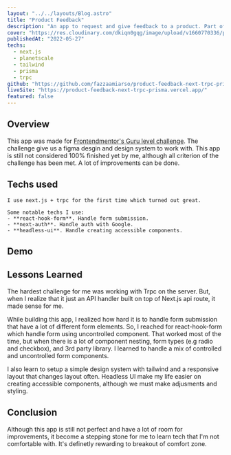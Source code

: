 ```yaml
---
layout: "../../layouts/Blog.astro"
title: "Product Feedback"
description: "An app to request and give feedback to a product. Part of Frontendmentor.io Guru challenge"
cover: "https://res.cloudinary.com/dkiqn0gqg/image/upload/v1660770336/product-feedback-frontendmentor.png"
publishedAt: "2022-05-27"
techs:
  - next.js
  - planetscale
  - tailwind
  - prisma
  - trpc
github: "https://github.com/fazzaamiarso/product-feedback-next-trpc-prisma"
liveSite: "https://product-feedback-next-trpc-prisma.vercel.app/"
featured: false
---
```



## Overview

This app was made for [Frontendmentor's Guru level challenge](https://www.frontendmentor.io/challenges/product-feedback-app-wbvUYqjR6/hub/product-feedback-app-1FrgsEUQci). The challenge give us a figma desgin and
design system to work with. This app is still not considered 100% finished yet by me, although all criterion of the challenge has been met. A lot of improvements
can be done.

## Techs used

    I use next.js + trpc for the first time which turned out great.

    Some notable techs I use:
    - **react-hook-form**. Handle form submission.
    - **next-auth**. Handle auth with Google.
    - **headless-ui**. Handle creating accessible components.

## Demo

<YoutubeEmbed id='AFLs6YS4LGs' title='Product Feedback Demo' />

## Lessons Learned

The hardest challenge for me was working with Trpc on the server. But, when I realize that it just an API handler built on
top of Next.js api route, it made sense for me.

While building this app, I realized how hard it is to handle form submission that have a lot of different form elements.
So, I reached for react-hook-form which handle form using uncontrolled component. That worked most of the time, but when
there is a lot of component nesting, form types (e.g radio and checkbox), and 3rd party library. I learned to handle a mix of
controlled and uncontrolled form components.

I also learn to setup a simple design system with tailwind and a responsive layout that changes layout often. Headless UI
make my life easier on creating accessible components, although we must make adjusments and styling.

## Conclusion

Although this app is still not perfect and have a lot of room for improvements, it become a stepping stone for me to learn
tech that I'm not comfortable with. It's definetly rewarding to breakout of comfort zone.
